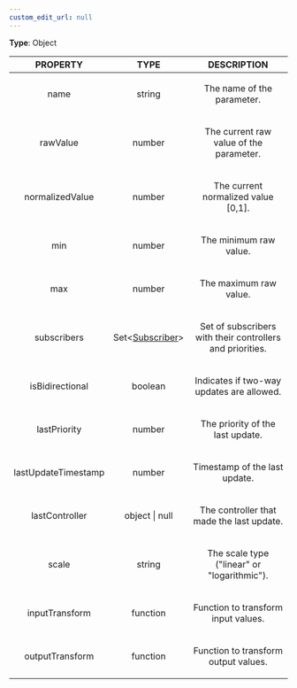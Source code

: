 ```yaml
---
custom_edit_url: null
---
```


<div>

</div>

**Type**: Object

|PROPERTY|TYPE|DESCRIPTION|
|:---:|:---:|:---:|
|name|string|<p>The name of the parameter.</p>|
|rawValue|number|<p>The current raw value of the parameter.</p>|
|normalizedValue|number|<p>The current normalized value [0,1].</p>|
|min|number|<p>The minimum raw value.</p>|
|max|number|<p>The maximum raw value.</p>|
|subscribers|Set&lt;[Subscriber](Subscriber)&gt;|<p>Set of subscribers with their controllers and priorities.</p>|
|isBidirectional|boolean|<p>Indicates if two-way updates are allowed.</p>|
|lastPriority|number|<p>The priority of the last update.</p>|
|lastUpdateTimestamp|number|<p>Timestamp of the last update.</p>|
|lastController|object \| null|<p>The controller that made the last update.</p>|
|scale|string|<p>The scale type (&quot;linear&quot; or &quot;logarithmic&quot;).</p>|
|inputTransform|function|<p>Function to transform input values.</p>|
|outputTransform|function|<p>Function to transform output values.</p>|

